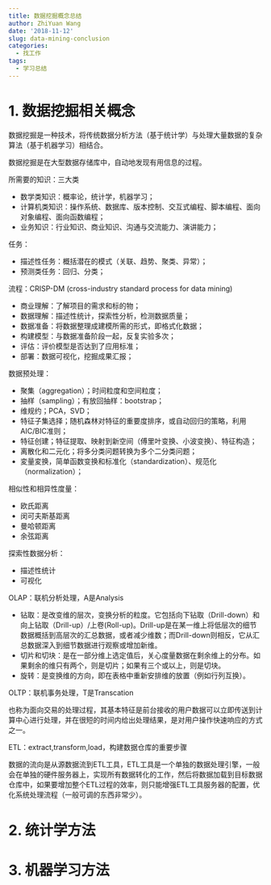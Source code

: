 ```yaml
---
title: 数据挖掘概念总结
author: ZhiYuan Wang
date: '2018-11-12'
slug: data-mining-conclusion
categories:
  - 找工作
tags:
  - 学习总结
---
```


# 1. 数据挖掘相关概念

数据挖掘是一种技术，将传统数据分析方法（基于统计学）与处理大量数据的复杂算法（基于机器学习）相结合。

数据挖掘是在大型数据存储库中，自动地发现有用信息的过程。

所需要的知识：三大类

- 数学类知识：概率论，统计学，机器学习；
- 计算机类知识：操作系统、数据库、版本控制、交互式编程、脚本编程、面向对象编程、面向函数编程；
- 业务知识：行业知识、商业知识、沟通与交流能力、演讲能力；

任务：

- 描述性任务：概括潜在的模式（关联、趋势、聚类、异常）；
- 预测类任务：回归、分类；

流程：CRISP-DM (cross-industry standard process for data mining)

- 商业理解：了解项目的需求和标的物；
- 数据理解：描述性统计，探索性分析，检测数据质量；
- 数据准备：将数据整理成建模所需的形式，即格式化数据；
- 构建模型：与数据准备阶段一起，反复实验多次；
- 评估：评价模型是否达到了应用标准；
- 部署：数据可视化，挖掘成果汇报；

数据预处理：

- 聚集（aggregation）；时间粒度和空间粒度；
- 抽样（sampling）；有放回抽样：bootstrap；
- 维规约；PCA，SVD；
- 特征子集选择；随机森林对特征的重要度排序，或自动回归的策略，利用AIC/BIC准则；
- 特征创建；特征提取、映射到新空间（傅里叶变换、小波变换）、特征构造；
- 离散化和二元化；将多分类问题转换为多个二分类问题；
- 変量変换，简单函数变换和标准化（standardization）、规范化（normalization）；

相似性和相异性度量：

- 欧氏距离
- 闵可夫斯基距离
- 曼哈顿距离
- 余弦距离

探索性数据分析：

- 描述性统计
- 可视化

OLAP：联机分析处理，A是Analysis

- 钻取：是改变维的层次，变换分析的粒度。它包括向下钻取（Drill-down）和向上钻取（Drill-up）/上卷(Roll-up)。Drill-up是在某一维上将低层次的细节数据概括到高层次的汇总数据，或者减少维数；而Drill-down则相反，它从汇总数据深入到细节数据进行观察或增加新维。
- 切片和切块：是在一部分维上选定值后，关心度量数据在剩余维上的分布。如果剩余的维只有两个，则是切片；如果有三个或以上，则是切块。
- 旋转：是变换维的方向，即在表格中重新安排维的放置（例如行列互换）。

OLTP：联机事务处理，T是Transcation

也称为面向交易的处理过程，其基本特征是前台接收的用户数据可以立即传送到计算中心进行处理，并在很短的时间内给出处理结果，是对用户操作快速响应的方式之一。

ETL：extract,transform,load，构建数据仓库的重要步骤

数据的流向是从源数据流到ETL工具，ETL工具是一个单独的数据处理引擎，一般会在单独的硬件服务器上，实现所有数据转化的工作，然后将数据加载到目标数据仓库中，如果要增加整个ETL过程的效率，则只能增强ETL工具服务器的配置，优化系统处理流程（一般可调的东西非常少）。

# 2. 统计学方法

# 3. 机器学习方法

